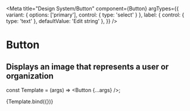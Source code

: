 
<Meta
  title="Design System/Button"
  component={Button}
  argTypes={{
    variant: {
      options: ['primary'],
      control: { type: 'select' }
    },
    label: {
      control: { type: 'text' },
      defaultValue: 'Edit string'
    },
  }}
/>

# Button
## Displays an image that represents a user or organization

const Template = (args) => <Button {...args} />;

<Story name="primary">
  {Template.bind({})}
</Story>
